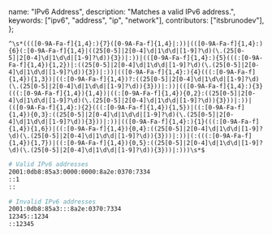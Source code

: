   name: "IPv6 Address",
  description: "Matches a valid IPv6 address.",
  keywords: ["ipv6", "address", "ip", "network"],
  contributors: ["itsbrunodev"],
};

```regex
^\s*((([0-9A-Fa-f]{1,4}:){7}([0-9A-Fa-f]{1,4}|:))|(([0-9A-Fa-f]{1,4}:){6}(:[0-9A-Fa-f]{1,4}|((25[0-5]|2[0-4]\d|1\d\d|[1-9]?\d)(\.(25[0-5]|2[0-4]\d|1\d\d|[1-9]?\d)){3})|:))|(([0-9A-Fa-f]{1,4}:){5}(((:[0-9A-Fa-f]{1,4}){1,2})|:((25[0-5]|2[0-4]\d|1\d\d|[1-9]?\d)(\.(25[0-5]|2[0-4]\d|1\d\d|[1-9]?\d)){3})|:))|(([0-9A-Fa-f]{1,4}:){4}(((:[0-9A-Fa-f]{1,4}){1,3})|((:[0-9A-Fa-f]{1,4})?:((25[0-5]|2[0-4]\d|1\d\d|[1-9]?\d)(\.(25[0-5]|2[0-4]\d|1\d\d|[1-9]?\d)){3}))|:))|(([0-9A-Fa-f]{1,4}:){3}(((:[0-9A-Fa-f]{1,4}){1,4})|((:[0-9A-Fa-f]{1,4}){0,2}:((25[0-5]|2[0-4]\d|1\d\d|[1-9]?\d)(\.(25[0-5]|2[0-4]\d|1\d\d|[1-9]?\d)){3}))|:))|(([0-9A-Fa-f]{1,4}:){2}(((:[0-9A-Fa-f]{1,4}){1,5})|((:[0-9A-Fa-f]{1,4}){0,3}:((25[0-5]|2[0-4]\d|1\d\d|[1-9]?\d)(\.(25[0-5]|2[0-4]\d|1\d\d|[1-9]?\d)){3}))|:))|(([0-9A-Fa-f]{1,4}:){1}(((:[0-9A-Fa-f]{1,4}){1,6})|((:[0-9A-Fa-f]{1,4}){0,4}:((25[0-5]|2[0-4]\d|1\d\d|[1-9]?\d)(\.(25[0-5]|2[0-4]\d|1\d\d|[1-9]?\d)){3}))|:))|(:(((:[0-9A-Fa-f]{1,4}){1,7})|((:[0-9A-Fa-f]{1,4}){0,5}:((25[0-5]|2[0-4]\d|1\d\d|[1-9]?\d)(\.(25[0-5]|2[0-4]\d|1\d\d|[1-9]?\d)){3}))|:)))\s*$
```

```sh
# Valid IPv6 addresses
2001:0db8:85a3:0000:0000:8a2e:0370:7334
::1
::

# Invalid IPv6 addresses
2001:0db8:85a3:::8a2e:0370:7334
12345::1234
::12345
```
